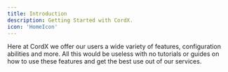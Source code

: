 ```yaml
---
title: Introduction
description: Getting Started with CordX.
icon: 'HomeIcon'
---
```


Here at CordX we offer our users a wide variety of features, configuration
abilities and more. All this would be useless with no tutorials or guides on
how to use these features and get the best use out of our services.